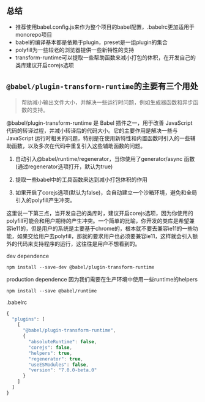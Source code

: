 ## 总结
- 推荐使用babel.config.js来作为整个项目的babel配置，.babelrc更加适用于monorepo项目
- babel的编译基本都是依赖于plugin，preset是一组plugin的集合
- polyfill为一些较老的浏览器提供一些新特性的支持
- transform-runtime可以提取一些帮助函数来减小打包的体积，在开发自己的类库建议开启corejs选项

## `@babel/plugin-transform-runtime`的主要有三个用处
> 帮助减小输出文件大小，并解决一些运行时问题，例如生成器函数和异步函数的支持。

@babel/plugin-transform-runtime 是 Babel 插件之一，用于改善 JavaScript 代码的转译过程，并减小转译后的代码大小。它的主要作用是解决一些与 JavaScript 运行时相关的问题，特别是在使用新特性和内置函数时引入的一些辅助函数，以及多次在代码中重复引入这些辅助函数的问题。

1. 自动引入@babel/runtime/regenerator，当你使用了generator/async
函数(通过regenerator选项打开，默认为true)

2. 提取一些babel中的工具函数来达到减小打包体积的作用

3. 如果开启了corejs选项(默认为false)，会自动建立一个沙箱环境，避免和全局引入的polyfill产生冲突。

这里说一下第三点，当开发自己的类库时，建议开启corejs选项，因为你使用的polyfill可能会和用户期待的产生冲突。一个简单的比喻，你开发的类库是希望兼容ie11的，但是用户的系统是主要基于chrome的，根本就不要去兼容ie11的一些功能，如果交给用户去polyfill，那就的要求用户也必须要兼容ie11，这样就会引入额外的代码来支持程序的运行，这往往是用户不想看到的。


dev dependence
```
npm install --save-dev @babel/plugin-transform-runtime
```
 
production dependence
因为我们需要在生产环境中使用一些runtime的helpers
```
npm install --save @babel/runtime
```

.babelrc
```js
{
  "plugins": [
    [
      "@babel/plugin-transform-runtime",
      {
        "absoluteRuntime": false,
        "corejs": false,
        "helpers": true,
        "regenerator": true,
        "useESModules": false,
        "version": "7.0.0-beta.0"
      }
    ]
  ]
}
```
